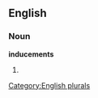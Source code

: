 ==English==

===Noun===
'''inducements'''

# {{plural of|[[inducement]]}}

[[Category:English plurals]]